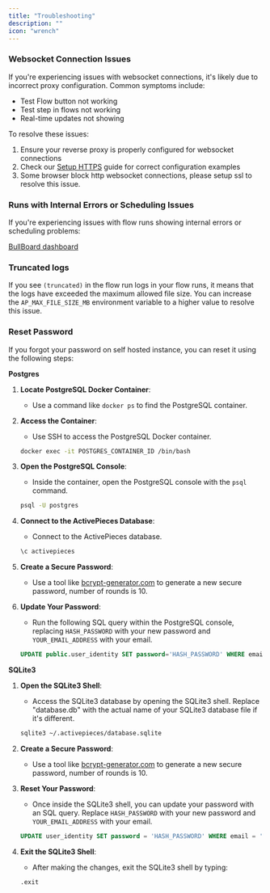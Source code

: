 ```yaml
---
title: "Troubleshooting"
description: ""
icon: "wrench"
---
```

### Websocket Connection Issues

If you're experiencing issues with websocket connections, it's likely due to incorrect proxy configuration. Common symptoms include:

- Test Flow button not working
- Test step in flows not working
- Real-time updates not showing

To resolve these issues:

1. Ensure your reverse proxy is properly configured for websocket connections
2. Check our [Setup HTTPS](./setup-ssl) guide for correct configuration examples
3. Some browser block http websocket connections, please setup ssl to resolve this issue.

### Runs with Internal Errors or Scheduling Issues

If you're experiencing issues with flow runs showing internal errors or scheduling problems:

[BullBoard dashboard](/handbook/engineering/playbooks/bullboard)

### Truncated logs

If you see `(truncated)` in the flow run logs in your flow runs, it means that the logs have exceeded the maximum allowed file size. You can increase the `AP_MAX_FILE_SIZE_MB` environment variable to a higher value to resolve this issue.

### Reset Password

If you forgot your password on self hosted instance, you can reset it using the following steps:

**Postgres**

1. **Locate PostgreSQL Docker Container**:
   - Use a command like `docker ps` to find the PostgreSQL container.

2. **Access the Container**:
   - Use SSH to access the PostgreSQL Docker container.
   ```bash
   docker exec -it POSTGRES_CONTAINER_ID /bin/bash
   ```

3. **Open the PostgreSQL Console**:
   - Inside the container, open the PostgreSQL console with the `psql` command.
   ```bash
   psql -U postgres
   ```

4. **Connect to the ActivePieces Database**:
   - Connect to the ActivePieces database.
   ```sql
   \c activepieces
   ```

5. **Create a Secure Password**:
   - Use a tool like [bcrypt-generator.com](https://bcrypt-generator.com/) to generate a new secure password, number of rounds is 10.

6. **Update Your Password**:
   - Run the following SQL query within the PostgreSQL console, replacing `HASH_PASSWORD` with your new password and `YOUR_EMAIL_ADDRESS` with your email.
   ```sql
   UPDATE public.user_identity SET password='HASH_PASSWORD' WHERE email='YOUR_EMAIL_ADDRESS';
   ```

**SQLite3**

1. **Open the SQLite3 Shell**:
   - Access the SQLite3 database by opening the SQLite3 shell. Replace "database.db" with the actual name of your SQLite3 database file if it's different.
   ```bash
   sqlite3 ~/.activepieces/database.sqlite
   ```

2. **Create a Secure Password**:
   - Use a tool like [bcrypt-generator.com](https://bcrypt-generator.com/) to generate a new secure password, number of rounds is 10.

3. **Reset Your Password**:
   - Once inside the SQLite3 shell, you can update your password with an SQL query. Replace `HASH_PASSWORD` with your new password and `YOUR_EMAIL_ADDRESS` with your email.
   ```sql
   UPDATE user_identity SET password = 'HASH_PASSWORD' WHERE email = 'YOUR_EMAIL_ADDRESS';
   ```

4. **Exit the SQLite3 Shell**:
   - After making the changes, exit the SQLite3 shell by typing:
   ```bash
   .exit
   ```

